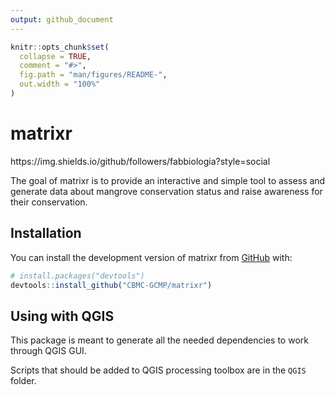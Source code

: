 ```yaml
---
output: github_document
---
```


<!-- README.md is generated from README.Rmd. Please edit that file -->

```r
knitr::opts_chunk$set(
  collapse = TRUE,
  comment = "#>",
  fig.path = "man/figures/README-",
  out.width = "100%"
)
```

# matrixr

<!-- badges: start -->
https://img.shields.io/github/followers/fabbiologia?style=social

<!-- badges: end -->

The goal of matrixr is to provide an interactive and simple tool to assess and generate data about
mangrove conservation status and raise awareness for their conservation. 


## Installation

You can install the development version of matrixr from [GitHub](https://github.com/) with:

``` r
# install.packages("devtools")
devtools::install_github("CBMC-GCMP/matrixr")
```

## Using with QGIS

This package is meant to generate all the needed dependencies to work through QGIS GUI. 

Scripts that should be added to QGIS processing toolbox are in the `QGIS` folder. 

